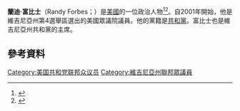 '''蘭迪·富比士'''（Randy Forbes；{{bd|1952年|2月17日}}）是[[美國|美國]]的一位政治人物<ref>{{cite web |url=http://www.sbe.state.va.us/web_docs/election/results/2001/jun2001/June19/ |title=存档副本 |accessdate=2016-01-05 |deadurl=yes |archiveurl=https://web.archive.org/web/20070227095604/http://www.sbe.state.va.us/web_docs/election/results/2001/jun2001/June19/ |archivedate=2007-02-27 }}</ref><ref>{{Cite web |url=http://www.fairvote.org/redistricting/reports/remanual/vanews4.htm |title=Public Interest Guide to Redistricting<!-- Bot generated title --> |access-date=2016-01-05 |archive-date=2008-11-01 |archive-url=https://web.archive.org/web/20081101230850/http://www.fairvote.org/redistricting/reports/remanual/vanews4.htm |dead-url=no }}</ref>。自2001年開始，他是維吉尼亞州第4選舉區選出的美國眾議院議員。他的黨籍是[[共和黨_(美國)|共和黨]]。富比士也是維吉尼亞州共和黨的主席。
== 參考資料 ==
{{reflist}}
{{US-poli-bio-stub}}
{{normdaten}}
{{DEFAULTSORT:forbes}}
[[Category:美国共和党联邦众议员|Category:美国共和党联邦众议员]]
[[Category:維吉尼亞州聯邦眾議員|Category:維吉尼亞州聯邦眾議員]]